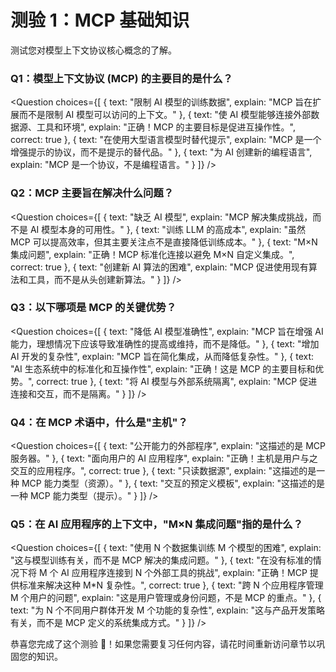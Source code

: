 # 测验 1：MCP 基础知识

测试您对模型上下文协议核心概念的了解。

### Q1：模型上下文协议 (MCP) 的主要目的是什么？

<Question
  choices={[
    {
      text: "限制 AI 模型的训练数据",
      explain: "MCP 旨在扩展而不是限制 AI 模型可以访问的上下文。"
    },
    {
      text: "使 AI 模型能够连接外部数据源、工具和环境",
      explain: "正确！MCP 的主要目标是促进互操作性。",
      correct: true
    },
    {
      text: "在使用大型语言模型时替代提示",
      explain: "MCP 是一个增强提示的协议，而不是提示的替代品。"
    },
    {
      text: "为 AI 创建新的编程语言",
      explain: "MCP 是一个协议，不是编程语言。"
    }
  ]}
/>

### Q2：MCP 主要旨在解决什么问题？

<Question
  choices={[
    {
      text: "缺乏 AI 模型",
      explain: "MCP 解决集成挑战，而不是 AI 模型本身的可用性。"
    },
    {
      text: "训练 LLM 的高成本",
      explain: "虽然 MCP 可以提高效率，但其主要关注点不是直接降低训练成本。"
    },
    {
      text: "M×N 集成问题",
      explain: "正确！MCP 标准化连接以避免 M×N 自定义集成。",
      correct: true
    },
    {
      text: "创建新 AI 算法的困难",
      explain: "MCP 促进使用现有算法和工具，而不是从头创建新算法。"
    }
  ]}
/>

### Q3：以下哪项是 MCP 的关键优势？

<Question
  choices={[
    {
      text: "降低 AI 模型准确性",
      explain: "MCP 旨在增强 AI 能力，理想情况下应该导致准确性的提高或维持，而不是降低。"
    },
    {
      text: "增加 AI 开发的复杂性",
      explain: "MCP 旨在简化集成，从而降低复杂性。"
    },
    {
      text: "AI 生态系统中的标准化和互操作性",
      explain: "正确！这是 MCP 的主要目标和优势。",
      correct: true
    },
    {
      text: "将 AI 模型与外部系统隔离",
      explain: "MCP 促进连接和交互，而不是隔离。"
    }
  ]}
/>

### Q4：在 MCP 术语中，什么是"主机"？

<Question
  choices={[
    {
      text: "公开能力的外部程序",
      explain: "这描述的是 MCP 服务器。"
    },
    {
      text: "面向用户的 AI 应用程序",
      explain: "正确！主机是用户与之交互的应用程序。",
      correct: true
    },
    {
      text: "只读数据源",
      explain: "这描述的是一种 MCP 能力类型（资源）。"
    },
    {
      text: "交互的预定义模板",
      explain: "这描述的是一种 MCP 能力类型（提示）。"
    }
  ]}
/>

### Q5：在 AI 应用程序的上下文中，"M×N 集成问题"指的是什么？

<Question
  choices={[
    {
      text: "使用 N 个数据集训练 M 个模型的困难",
      explain: "这与模型训练有关，而不是 MCP 解决的集成问题。"
    },
    {
      text: "在没有标准的情况下将 M 个 AI 应用程序连接到 N 个外部工具的挑战",
      explain: "正确！MCP 提供标准来解决这种 M*N 复杂性。",
      correct: true
    },
    {
      text: "跨 N 个应用程序管理 M 个用户的问题",
      explain: "这是用户管理或身份问题，不是 MCP 的重点。"
    },
    {
      text: "为 N 个不同用户群体开发 M 个功能的复杂性",
      explain: "这与产品开发策略有关，而不是 MCP 定义的系统集成方式。"
    }
  ]}
/>

恭喜您完成了这个测验 🥳！如果您需要复习任何内容，请花时间重新访问章节以巩固您的知识。